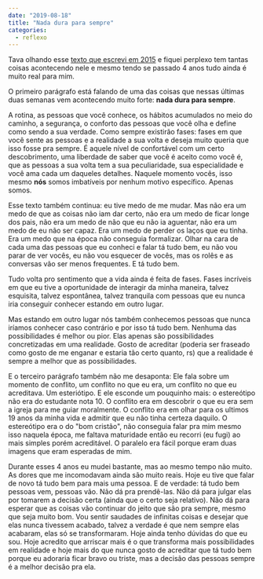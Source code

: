 ```yaml
---
date: "2019-08-18"
title: "Nada dura para sempre"
categories:
  - reflexo
---
```

Tava olhando esse [texto que escrevi em 2015](http://josuzuki.netlify.com/its-okay) e fiquei perplexo tem tantas coisas acontecendo nele e mesmo tendo se passado 4 anos tudo ainda é muito real para mim.

O primeiro parágrafo está falando de uma das coisas que nessas últimas duas semanas vem acontecendo muito forte: **nada dura para sempre**.

A rotina, as pessoas que você conhece, os hábitos acumulados no meio do caminho, a segurança, o conforto das pessoas que você olha e define como sendo a sua verdade. Como sempre existirão fases: fases em que você sente as pessoas e a realidade a sua volta e deseja muito queria que isso fosse pra sempre. É aquele nível de confortável com um certo descobrimento, uma liberdade de saber que você é aceito como você é, que as pessoas a sua volta tem a sua peculiaridade, sua especialidade e você ama cada um daqueles detalhes. Naquele momento vocês, isso mesmo **nós** somos imbatíveis por nenhum motivo específico. Apenas somos.

Esse texto também continua: eu tive medo de me mudar. Mas não era um medo de que as coisas não iam dar certo, não era um medo de ficar longe dos pais, não era um medo de não que eu não ia aguentar, não era um medo de eu não ser capaz. Era um medo de perder os laços que eu tinha. Era um medo que na época não conseguia formalizar. Olhar na cara de cada uma das pessoas que eu conheci e falar tá tudo bem, eu não vou parar de ver vocês, eu não vou esquecer de vocês, mas os rolês e as conversas vão ser menos frequentes. E tá tudo bem.

Tudo volta pro sentimento que a vida ainda é feita de fases. Fases incríveis em que eu tive a oportunidade de interagir da minha maneira, talvez esquisita, talvez espontânea, talvez tranquila com pessoas que eu nunca iria conseguir conhecer estando em outro lugar.

Mas estando em outro lugar nós também conhecemos pessoas que nunca iríamos conhecer caso contrário e por isso tá tudo bem. Nenhuma das possibilidades é melhor ou pior. Elas apenas são possibilidades concretizadas em uma realidade. Gosto de acreditar (poderia ser fraseado como gosto de me enganar e estaria tão certo quanto, rs) que a realidade é sempre a melhor que as possibilidades.

E o terceiro parágrafo também não me desaponta: Ele fala sobre um momento de conflito, um conflito no que eu era, um conflito no que eu acreditava. Um esteriótipo. E ele esconde um pouquinho mais: o estereótipo não era do estudante nota 10. O conflito era em descobrir o que eu era sem a igreja para me guiar moralmente. O conflito era em olhar para os ultimos 19 anos da minha vida e admitir que eu não tinha certeza daquilo. O estereótipo era o do "bom cristão", não conseguia falar pra mim mesmo isso naquela época, me faltava maturidade então eu recorri (eu fugi) ao mais simples porém acreditável. O paralelo era fácil porque eram duas imagens que eram esperadas de mim.

Durante esses 4 anos eu mudei bastante, mas ao mesmo tempo não muito. As dores que me incomodavam ainda são muito reais. Hoje eu tive que falar de novo tá tudo bem para mais uma pessoa. E de verdade: tá tudo bem pessoas vem, pessoas vão. Não dá pra prendê-las. Não dá para julgar elas por tomarem a decisão certa (ainda que o certo seja relativo). Não dá para esperar que as coisas vão continuar do jeito que são pra sempre, mesmo que seja muito bom. Vou sentir saudades de infinitas coisas e desejar que elas nunca tivessem acabado, talvez a verdade é que nem sempre elas acabaram, elas só se transformaram. Hoje ainda tenho dúvidas do que eu sou. Hoje acredito que arriscar mais é o que transforma mais possibilidades em realidade e hoje mais do que nunca gosto de acreditar que tá tudo bem porque eu adoraria ficar bravo ou triste, mas a decisão das pessoas sempre é a melhor decisão pra ela.
